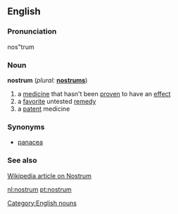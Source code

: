 ==English==

===Pronunciation===
nos"trum

===Noun===
'''nostrum'''  (''plural:'' '''[[nostrums]]''')
# a [[medicine]] that hasn't been [[proven]] to have an [[effect]]
# a [[favorite]] untested [[remedy]]
# a [[patent]] medicine

===Synonyms===
* [[panacea]]

===See also===
[http://en.wikipedia.org/wiki/Nostrum Wikipedia article on Nostrum]

[[Category:English nouns]]

[[nl:nostrum]]
[[pt:nostrum]]